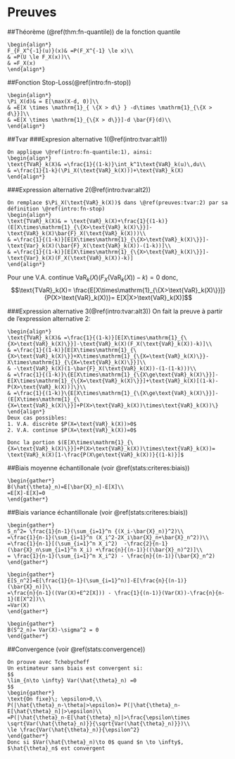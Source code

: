 # Preuves 

##Théorème (\@ref(thm:fn-quantile)) de la fonction quantile 
\label{preuves:fn-quantile}
```proof
\begin{align*}
F_{F_X^{-1}(u)}(x)& =P(F_X^{-1} \le x)\\
& =P(U \le F_X(x))\\
& =F_X(x)
\end{align*}
```

##Fonction Stop-Loss(\@ref(intro:fn-stop))
\label{preuves:fn-stop}
```proof
\begin{align*}
\Pi_X(d)& = E[\max(X-d, 0)]\\
& =E[X \times \mathrm{1}_{ \{X > d\} } -d\times \mathrm{1}_{\{X > d\}}]\\
& =E[X \times \mathrm{1}_{\{X > d\}}]-d \bar{F}(d)\\
\end{align*}
```

##Tvar
###Expresion alternative 1(\@ref(intro:tvar:alt1)) 
\label{preuves:tvar:1}
```proof
On applique \@ref(intro:fn-quantile:1), ainsi:
\begin{align*}
\text{TVaR}_k(X)& =\frac{1}{(1-k)}\int_k^1\text{VaR}_k(u)\,du\\
& =\frac{1}{1-k}(\Pi_X(\text{VaR}_k(X)))+\text{VaR}_k(X)
\end{align*}
```

###Expression alternative 2(\@ref(intro:tvar:alt2))
\label{preuves:tvar:2}
```proof
On remplace $\Pi_X(\text{VaR}_k(X))$ dans \@ref(preuves:tvar:2) par sa définition \@ref(intro:fn-stop)
\begin{align*}
\text{TVaR}_k(X)& = \text{VaR}_k(X)+\frac{1}{(1-k)}(E[X\times\mathrm{1}_{\{X>\text{VaR}_k(X)\}}]-\text{VaR}_k(X)\bar{F}_X(\text{VaR}_k(X)))\\
& =\frac{1}{(1-k)}[E[X\times\mathrm{1}_{\{X>\text{VaR}_k(X)\}}]-\text{Var}_k(X)(\bar{F}_X(\text{VaR}_k(X))-(1-k))]\\
& =\frac{1}{(1-k)}[E[X\times\mathrm{1}_{\{X>\text{VaR}_k(X)\}}]-\text{Var}_k(X)(F_X(\text{VaR}_k(X))-k)]
\end{align*}
```
Pour une V.A. continue $\text{VaR}_k(X)(F_X(\text{VaR}_k(X))-k)=0$ donc,
$$\text{TVaR}_k(X)= \frac{E[X\times\mathrm{1}_{\{X>\text{VaR}_k(X)\}}]}{P(X>\text{VaR}_k(X))}= E[X|X>\text{VaR}_k(X)]$$

###Expression alternative 3(\@ref(intro:tvar:alt3))
\label{preuves:tvar:3}
On fait la preuve à partir de l'expression alternative 2:
```proof
\begin{align*}
\text{TVaR}_k(X)& =\frac{1}{(1-k)}[E[X\times\mathrm{1}_{\{X>\text{VaR}_k(X)\}}]-\text{VaR}_k(X)(F_X(\text{VaR}_k(X))-k)]\\
& =\frac{1}{(1-k)}[E[X\times\mathrm{1}_{\{X>\text{VaR}_k(X)\}}+X\times\mathrm{1}_{\{X=\text{VaR}_k(X)\}}-X\times\mathrm{1}_{\{X=\text{VaR}_k(X)\}}]\\
& -\text{VaR}_k(X)(1-\bar{F}_X(\text{VaR}_k(X))-(1-(1-k)))\\
& =\frac{1}{(1-k)}\{E[X\times\mathrm{1}_{\{X\ge\text{VaR}_k(X)\}}]-E[X\times\mathrm{1}_{\{X=\text{VaR}_k(X)\}}]+\text{VaR}_k(X)[(1-k)-P(X>\text{VaR}_k(X))]\}\\
& =\frac{1}{(1-k)}\{E[X\times\mathrm{1}_{\{X\ge\text{VaR}_k(X)\}}]-(E[X\times\mathrm{1}_{\{X=\text{VaR}_k(X)\}}]+P(X>\text{VaR}_k(X))\times\text{VaR}_k(X))\}
\end{align*}
Deux cas possibles: 
1. V.A. discrète $P(X=\text{VaR}_k(X))>0$ 
2. V.A. continue $P(X=\text{VaR}_k(X))=0$  

Donc la portion $(E[X\times\mathrm{1}_{\{X=\text{VaR}_k(X)\}}]+P(X>\text{VaR}_k(X))\times\text{VaR}_k(X))=  \text{VaR}_k(X)[1-\frac{P(X\ge\text{VaR}_k(X))}{(1-k)}]$
```


##Biais moyenne échantillonale (voir \@ref(stats:criteres:biais))
\label{preuves:biais:xn}
```proof
\begin{gather*}
B(\hat{\theta}_n)=E[\bar{X}_n]-E[X]\\
=E[X]-E[X]=0
\end{gather*}
```

##Biais variance échantillonale (voir \@ref(stats:criteres:biais))
\label{preuves:biais:sn}
```proof
\begin{gather*}
S_n^2= \frac{1}{n-1}(\sum_{i=1}^n {(X_i-\bar{X}_n)}^2)\\
=\frac{1}{n-1}(\sum_{i=1}^n (X_i^2-2X_i\bar{X}_n+\bar{X}_n^2))\\
=\frac{1}{n-1}[(\sum_{i=1}^n X_i^2)  -\frac{2}{n-1}(\bar{X}_n\sum_{i=1}^n X_i) +\frac{n}{(n-1)}((\bar{X}_n)^2)]\\
= \frac{1}{n-1}(\sum_{i=1}^n X_i^2) - \frac{n}{(n-1)}(\bar{X}_n^2)
\end{gather*}

\begin{gather*}
E[S_n^2]=E[\frac{1}{n-1}(\sum_{i=1}^n)]-E[\frac{n}{(n-1)}(\bar{X}_n)]\\
=\frac{n}{n-1}((Var(X)+E^2[X])) - \frac{1}{(n-1)}(Var(X))-\frac{n}{n-1}(E[X^2])\\
=Var(X)
\end{gather*}

\begin{gather*}
B(S^2_n)= Var(X)-\sigma^2 = 0
\end{gather*}
```

##Convergence (voir \@ref(stats:convergence))
\label{preuves:convergence}
```proof
On prouve avec Tchebycheff  
Un estimateur sans biais est convergent si:
$$
\lim_{n\to \infty} Var(\hat{\theta}_n) =0
$$
\begin{gather*}
\text{On fixe}\; \epsilon>0,\\
P(|\hat{\theta}_n-\theta|>\epsilon)= P(|\hat{\theta}_n-E[\hat{\theta}_n]|>\epsilon)\\
=P(|\hat{\theta}_n-E[\hat{\theta}_n]|>\frac{\epsilon\times \sqrt{Var(\hat{\theta}_n)}}{\sqrt{Var(\hat{\theta}_n)}})\\
\le \frac{Var(\hat{\theta}_n)}{\epsilon^2}
\end{gather*}
Donc si $Var(\hat{\theta}_n)\to 0$ quand $n \to \infty$, $\hat{\theta}_n$ est convergent
```









